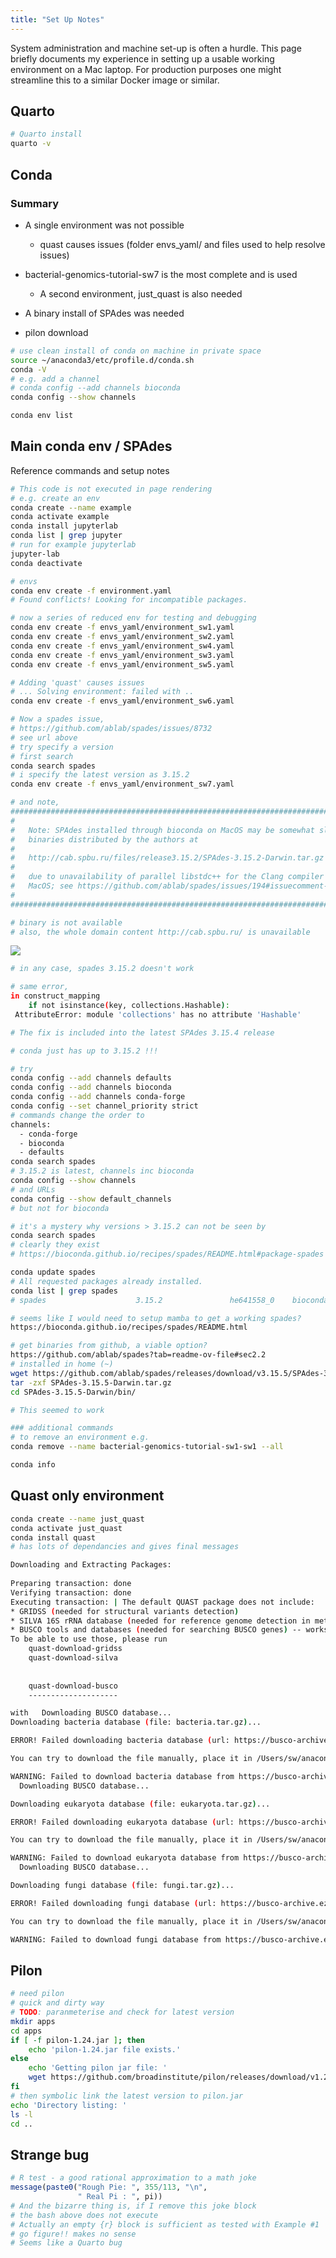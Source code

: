 ```yaml
---
title: "Set Up Notes"
---
```


System administration and machine set-up is often a hurdle. This page briefly documents my experience in setting up a usable working environment on a Mac laptop. For production purposes one might streamline this to a similar Docker image or similar.

## Quarto

```bash
# Quarto install 
quarto -v 
```

## Conda

### Summary

-   A single environment was not possible

    -   quast causes issues (folder envs_yaml/ and files used to help resolve issues)

-   bacterial-genomics-tutorial-sw7 is the most complete and is used

    -   A second environment, just_quast is also needed

-   A binary install of SPAdes was needed

-   pilon download

```bash
# use clean install of conda on machine in private space 
source ~/anaconda3/etc/profile.d/conda.sh
conda -V
# e.g. add a channel 
# conda config --add channels bioconda 
conda config --show channels 

conda env list
```

## Main conda env / SPAdes

Reference commands and setup notes

``` bash
# This code is not executed in page rendering
# e.g. create an env
conda create --name example
conda activate example
conda install jupyterlab
conda list | grep jupyter
# run for example jupyterlab
jupyter-lab
conda deactivate

# envs
conda env create -f environment.yaml
# Found conflicts! Looking for incompatible packages.

# now a series of reduced env for testing and debugging
conda env create -f envs_yaml/environment_sw1.yaml
conda env create -f envs_yaml/environment_sw2.yaml
conda env create -f envs_yaml/environment_sw4.yaml
conda env create -f envs_yaml/environment_sw3.yaml
conda env create -f envs_yaml/environment_sw5.yaml

# Adding 'quast' causes issues
# ... Solving environment: failed with ..
conda env create -f envs_yaml/environment_sw6.yaml

# Now a spades issue, 
# https://github.com/ablab/spades/issues/8732
# see url above
# try specify a version
# first search
conda search spades
# i specify the latest version as 3.15.2
conda env create -f envs_yaml/environment_sw7.yaml

# and note,
#############################################################################################
#                                                                                           #
#   Note: SPAdes installed through bioconda on MacOS may be somewhat slower than the SPAdes #
#   binaries distributed by the authors at                                                  #
#                                                                                           #
#   http://cab.spbu.ru/files/release3.15.2/SPAdes-3.15.2-Darwin.tar.gz
#                                                                                           #
#   due to unavailability of parallel libstdc++ for the Clang compiler used by bioconda on  #
#   MacOS; see https://github.com/ablab/spades/issues/194#issuecomment-523175204            #
#                                                                                           #
#############################################################################################

# binary is not available
# also, the whole domain content http://cab.spbu.ru/ is unavailable
```

![](img/spades_binaries_dist_3.15.2.png)

``` bash
# in any case, spades 3.15.2 doesn't work

# same error,
in construct_mapping
    if not isinstance(key, collections.Hashable):
 AttributeError: module 'collections' has no attribute 'Hashable'

# The fix is included into the latest SPAdes 3.15.4 release

# conda just has up to 3.15.2 !!!

# try 
conda config --add channels defaults
conda config --add channels bioconda
conda config --add channels conda-forge
conda config --set channel_priority strict
# commands change the order to
channels:
  - conda-forge
  - bioconda
  - defaults
conda search spades 
# 3.15.2 is latest, channels inc bioconda
conda config --show channels 
# and URLs 
conda config --show default_channels
# but not for bioconda

# it's a mystery why versions > 3.15.2 can not be seen by
conda search spades 
# clearly they exist
# https://bioconda.github.io/recipes/spades/README.html#package-spades

conda update spades
# All requested packages already installed.
conda list | grep spades
# spades                    3.15.2               he641558_0    bioconda

# seems like I would need to setup mamba to get a working spades?
https://bioconda.github.io/recipes/spades/README.html

# get binaries from github, a viable option?
https://github.com/ablab/spades?tab=readme-ov-file#sec2.2
# installed in home (~)
wget https://github.com/ablab/spades/releases/download/v3.15.5/SPAdes-3.15.5-Darwin.tar.gz
tar -zxf SPAdes-3.15.5-Darwin.tar.gz
cd SPAdes-3.15.5-Darwin/bin/

# This seemed to work

### additional commands 
# to remove an environment e.g.
conda remove --name bacterial-genomics-tutorial-sw1-sw1 --all

conda info
```

## Quast only environment

``` bash
conda create --name just_quast
conda activate just_quast
conda install quast
# has lots of dependancies and gives final messages

Downloading and Extracting Packages:
                                                                                                              
Preparing transaction: done                                                                   
Verifying transaction: done                                                                              
Executing transaction: | The default QUAST package does not include:                                                                                                                              
* GRIDSS (needed for structural variants detection)                                                             
* SILVA 16S rRNA database (needed for reference genome detection in metagenomic datasets)
* BUSCO tools and databases (needed for searching BUSCO genes) -- works in Linux only!                                                                                                            
To be able to use those, please run                                                                                                                                                               
    quast-download-gridss                                                                            
    quast-download-silva
    
    
    quast-download-busco   
    --------------------

with   Downloading BUSCO database...
Downloading bacteria database (file: bacteria.tar.gz)...

ERROR! Failed downloading bacteria database (url: https://busco-archive.ezlab.org/v3/datasets/bacteria_odb9.tar.gz), QUAST functionality will be limited! Exception caught: HTTP Error 404: Not Found

You can try to download the file manually, place it in /Users/sw/anaconda3/envs/just_quast/lib/python3.10/site-packages/quast_libs/busco/bacteria.tar.gz and restart QUAST

WARNING: Failed to download bacteria database from https://busco-archive.ezlab.org/v3/datasets/bacteria_odb9.tar.gz and unpack it into /Users/sw/anaconda3/envs/just_quast/lib/python3.10/site-packages/quast_libs/busco
  Downloading BUSCO database...

Downloading eukaryota database (file: eukaryota.tar.gz)...

ERROR! Failed downloading eukaryota database (url: https://busco-archive.ezlab.org/v3/datasets/eukaryota_odb9.tar.gz), QUAST functionality will be limited! Exception caught: HTTP Error 404: Not Found

You can try to download the file manually, place it in /Users/sw/anaconda3/envs/just_quast/lib/python3.10/site-packages/quast_libs/busco/eukaryota.tar.gz and restart QUAST

WARNING: Failed to download eukaryota database from https://busco-archive.ezlab.org/v3/datasets/eukaryota_odb9.tar.gz and unpack it into /Users/sw/anaconda3/envs/just_quast/lib/python3.10/site-packages/quast_libs/busco
  Downloading BUSCO database...

Downloading fungi database (file: fungi.tar.gz)...

ERROR! Failed downloading fungi database (url: https://busco-archive.ezlab.org/v3/datasets/fungi_odb9.tar.gz), QUAST functionality will be limited! Exception caught: HTTP Error 404: Not Found

You can try to download the file manually, place it in /Users/sw/anaconda3/envs/just_quast/lib/python3.10/site-packages/quast_libs/busco/fungi.tar.gz and restart QUAST

WARNING: Failed to download fungi database from https://busco-archive.ezlab.org/v3/datasets/fungi_odb9.tar.gz and unpack it into /Users/sw/anaconda3/envs/just_quast/lib/python3.10/site-packages/quast_libs/busco
```

## Pilon

```bash
# need pilon
# quick and dirty way
# TODO: paranmeterise and check for latest version
mkdir apps
cd apps
if [ -f pilon-1.24.jar ]; then
    echo 'pilon-1.24.jar file exists.'
else
    echo 'Getting pilon jar file: '
    wget https://github.com/broadinstitute/pilon/releases/download/v1.24/pilon-1.24.jar
fi
# then symbolic link the latest version to pilon.jar
echo 'Directory listing: '
ls -l
cd ..

```

## Strange bug

```r
# R test - a good rational approximation to a math joke
message(paste0("Rough Pie: ", 355/113, "\n",
               " Real Pi : ", pi))
# And the bizarre thing is, if I remove this joke block
# the bash above does not execute
# Actually an empty {r} block is sufficient as tested with Example #1
# go figure!! makes no sense
# Seems like a Quarto bug
```
